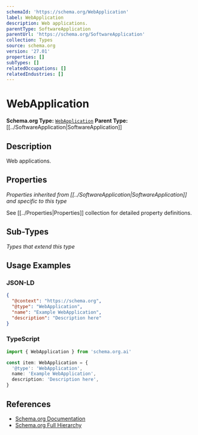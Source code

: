 ```yaml
---
schemaId: 'https://schema.org/WebApplication'
label: WebApplication
description: Web applications.
parentType: SoftwareApplication
parentUrl: 'https://schema.org/SoftwareApplication'
collection: Types
source: schema.org
version: '27.01'
properties: []
subTypes: []
relatedOccupations: []
relatedIndustries: []
---
```

# WebApplication

**Schema.org Type:** [`WebApplication`](https://schema.org/WebApplication)
**Parent Type:** [[../SoftwareApplication|SoftwareApplication]]

## Description

Web applications.

## Properties

*Properties inherited from [[../SoftwareApplication|SoftwareApplication]] and specific to this type*

See [[../Properties|Properties]] collection for detailed property definitions.

## Sub-Types

*Types that extend this type*

## Usage Examples

### JSON-LD

```json
{
  "@context": "https://schema.org",
  "@type": "WebApplication",
  "name": "Example WebApplication",
  "description": "Description here"
}
```

### TypeScript

```typescript
import { WebApplication } from 'schema.org.ai'

const item: WebApplication = {
  '@type': 'WebApplication',
  name: 'Example WebApplication',
  description: 'Description here',
}
```

## References

- [Schema.org Documentation](https://schema.org/WebApplication)
- [Schema.org Full Hierarchy](https://schema.org/docs/full.html)

